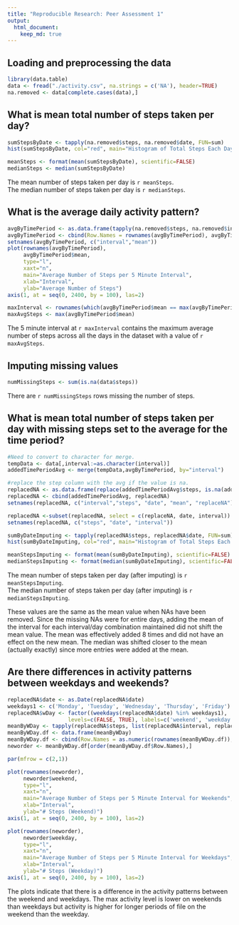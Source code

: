 ```yaml
---
title: "Reproducible Research: Peer Assessment 1"
output: 
  html_document:
    keep_md: true
---
```



## Loading and preprocessing the data
```r
library(data.table)
data <- fread("./activity.csv", na.strings = c('NA'), header=TRUE)
na.removed <- data[complete.cases(data),]
```
## What is mean total number of steps taken per day?
```r
sumStepsByDate <- tapply(na.removed$steps, na.removed$date, FUN=sum)
hist(sumStepsByDate, col="red", main="Histogram of Total Steps Each Day", xlab="Total Number of Steps Taken Each Day")

meanSteps <- format(mean(sumStepsByDate), scientific=FALSE)
medianSteps <- median(sumStepsByDate)
```
The mean number of steps taken per day is `r meanSteps`.  
The median number of steps taken per day is `r medianSteps`.

## What is the average daily activity pattern?
```r
avgByTimePeriod <- as.data.frame(tapply(na.removed$steps, na.removed$interval, FUN=mean))
avgByTimePeriod <- cbind(Row.Names = rownames(avgByTimePeriod), avgByTimePeriod)
setnames(avgByTimePeriod, c("interval","mean"))
plot(rownames(avgByTimePeriod), 
     avgByTimePeriod$mean, 
     type="l", 
     xaxt="n",
     main="Average Number of Steps per 5 Minute Interval", 
     xlab="Interval",
     ylab="Average Number of Steps")
axis(1, at = seq(0, 2400, by = 100), las=2)

maxInterval <- rownames(which(avgByTimePeriod$mean == max(avgByTimePeriod$mean), arr.ind=TRUE)) 
maxAvgSteps <- max(avgByTimePeriod$mean)
```
The 5 minute interval at `r maxInterval` contains the maximum average number of steps across all the days in the dataset with a value of `r maxAvgSteps`.

## Imputing missing values
```r
numMissingSteps <- sum(is.na(data$steps))
```
There are `r numMissingSteps` rows missing the number of steps.

## What is mean total number of steps taken per day with missing steps set to the average for the time period?
```r

#Need to convert to character for merge.
tempData <- data[,interval:=as.character(interval)]
addedTimePeriodAvg <- merge(tempData,avgByTimePeriod, by="interval")

#replace the step column with the avg if the value is na.
replacedNA <- as.data.frame(replace(addedTimePeriodAvg$steps, is.na(addedTimePeriodAvg$steps), addedTimePeriodAvg$mean[is.na(addedTimePeriodAvg$steps)]))
replacedNA <- cbind(addedTimePeriodAvg, replacedNA)
setnames(replacedNA, c("interval","steps", "date", "mean", "replaceNA"))

replacedNA <-subset(replacedNA, select = c(replaceNA, date, interval))
setnames(replacedNA, c("steps", "date", "interval"))

sumByDateImputing <- tapply(replacedNA$steps, replacedNA$date, FUN=sum)
hist(sumByDateImputing, col="red", main="Histogram of Total Steps Each Day (After imputing missing values)", xlab="Total Number of Steps Taken Each Day")

meanStepsImputing <- format(mean(sumByDateImputing), scientific=FALSE)
medianStepsImputing <- format(median(sumByDateImputing), scientific=FALSE)
```

The mean number of steps taken per day (after imputing) is `r meanStepsImputing`.  
The median number of steps taken per day (after imputing) is `r medianStepsImputing`.

These values are the same as the mean value when NAs have been removed.  Since the missing NAs were for entire days, adding the mean of the interval for each interval/day combination maintained did not shift the mean value.  The mean was effectively added 8 times and did not have an effect on the new mean.  The median was shifted closer to the mean (actually exactly) since more entries were added at the mean.

## Are there differences in activity patterns between weekdays and weekends?
```r
replacedNA$date <- as.Date(replacedNA$date)
weekdays1 <- c('Monday', 'Tuesday', 'Wednesday', 'Thursday', 'Friday')
replacedNA$wDay <- factor((weekdays(replacedNA$date) %in% weekdays1), 
                   levels=c(FALSE, TRUE), labels=c('weekend', 'weekday') )
meanByWDay <- tapply(replacedNA$steps, list(replacedNA$interval, replacedNA$wDay) , mean) 
meanByWDay.df <- data.frame(meanByWDay)
meanByWDay.df <- cbind(Row.Names = as.numeric(rownames(meanByWDay.df)), meanByWDay.df)
neworder <- meanByWDay.df[order(meanByWDay.df$Row.Names),]

par(mfrow = c(2,1))

plot(rownames(neworder), 
     neworder$weekend, 
     type="l", 
     xaxt="n",
     main="Average Number of Steps per 5 Minute Interval for Weekends", 
     xlab="Interval",
     ylab="# Steps (Weekend)")
axis(1, at = seq(0, 2400, by = 100), las=2)

plot(rownames(neworder), 
     neworder$weekday, 
     type="l", 
     xaxt="n",
     main="Average Number of Steps per 5 Minute Interval for Weekdays", 
     xlab="Interval",
     ylab="# Steps (Weekday)")
axis(1, at = seq(0, 2400, by = 100), las=2)

```

The plots indicate that there is a difference in the activity patterns between the weekend and weekdays.  The max activity level is lower on weekends than weekdays but activity is higher for longer periods of file on the weekend than the weekday.
